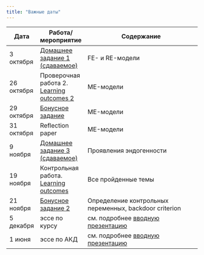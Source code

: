 ```yaml
---
title: "Важные даты"
---
```

 
Дата | Работа/мероприятие  | Содержание
-------- | -------- | --------------------------------------------------------
3 октября | <a href="RAPDC_hw1.pdf" title=>Домашнее задание 1 (сдаваемое)</a> | FE- и RE-модели
26 октября | Проверочная работа 2. <a href="RAPDC_LO2.pdf" title=>Learning outcomes 2</a> | ME-модели
29 октября | <a href="RAPDC_bonus.pdf" title=>Бонусное задание</a> | ME-модели
31 октября | Reflection paper | ME-модели
9 ноября | <a href="RAPDC_hw3.pdf" title=>Домашнее задание 3 (сдаваемое)</a>  | Проявления эндогенности
19 ноября | Контрольная работа. <a href="RAPDC_midterm_LO.pdf" title=>Learning outcomes</a>  | Все пройденные темы 
21 ноября | <a href="RAPDC_hw_bonus.pdf" title=>Бонусное задание 2</a> | Определение контрольных переменных, backdoor criterion
5 декабря | эссе по курсу | см. подробнее <a href="RAPDC_intro_2021.pdf" title=>вводную презентацию</a>
1 июня | эссе по АКД | см. подробнее <a href="CDA_intro_2022.pdf" title=>вводную презентацию</a>


 